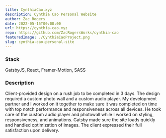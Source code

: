 ```yaml
---
title: CynthiaCao.xyz
description: Cynthia Cao Personal Website
author: Zac Rogers
date: 2022-05-15T00:00:00
url: https://cynthia-cao.xyz
repo: https://github.com/ZacRogersWorks/cynthia-cao
featuredImage: ./CynthiaCaoProject.png
slug: cynthia-cao-personal-site
---
```


### Stack

GatsbyJS, React, Framer-Motion, SASS

### Description

Client-provided design on a rush job to be completed in 3 days. The design required a custom photo wall and a custom audio player. My development partner and I worked on it together to make sure it was completed on time with top notch performance and responsiveness across all devices. He took care of the custom audio player and photowall while I worked on styling, responsiveness, and animations. Gatsby made sure the site loads quickly and handled optimization of images. The client expressed their full satisfaction upon delivery.




